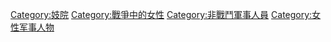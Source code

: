 [[Category:妓院|Category:妓院]]
[[Category:戰爭中的女性|Category:戰爭中的女性]]
[[Category:非戰鬥軍事人員|Category:非戰鬥軍事人員]]
[[Category:女性军事人物|Category:女性军事人物]]